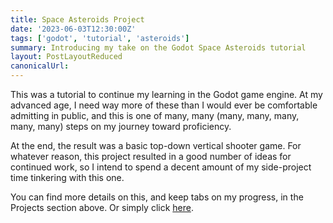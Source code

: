 ```yaml
---
title: Space Asteroids Project
date: '2023-06-03T12:30:00Z'
tags: ['godot', 'tutorial', 'asteroids']
summary: Introducing my take on the Godot Space Asteroids tutorial
layout: PostLayoutReduced
canonicalUrl:
---
```


This was a tutorial to continue my learning in the Godot game engine. At my advanced age, I need way more of these than
I would ever be comfortable admitting in public, and this is one of many, many (many, many, many, many, many) steps on
my journey toward proficiency.

At the end, the result was a basic top-down vertical shooter game. For whatever reason, this project resulted in a good
number of ideas for continued work, so I intend to spend a decent amount of my side-project time tinkering with this
one.

You can find more details on this, and keep tabs on my progress, in the Projects section above. Or simply click
[here](/projects/godot-space-asteroids).
